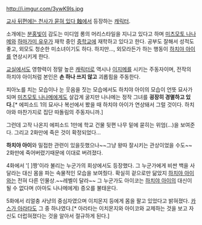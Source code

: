 {{{+1 華ヶ崎愛子 / Aiko Hanagasaki}}}

http://i.imgur.com/3ywK9Is.jpg

[[교사 뒤편에는 천사가 묻혀 있다 蝕]]에서 등장하는 [[캐릭터]].

소개에는 [[분홍]]빛이 감도는 미디엄 롱의 머리스타일을 지니고 있다고 하며 [[미츠모토 나나메]]와 [[하마가미 유우]]가 재학 중인 [[중학교]]에 재학하고 있다고 한다. 공부도 잘해서 성적도 좋고, 외모도 청순한 미소녀이기도 하다. 하지만..., 외모라든가 하는 행동이 [[하치야 아이]]를 연상시키게 한다.

[[교실]]에서도 영향력이 정말 높은 [[캐릭터]]로 역시나 [[이지메]]를 시키는 주동자이며, 전작의 하치야 아이처럼 본인은 '''손 하나 쓰지 않고''' 괴롭힘을 주동한다. 

피아노를 치는 모습이나 눈 웃음을 짓는 모습에서도 하치야 아이의 모습이 언뜻 묘사가 되며 [[미츠모토 나나메]]에게도 살갑게 굴지만 나나메는 정작 그녀를 '''굉장히 경멸하고 있다.'''[* 에피소드 1의 묘사나 복선에서 봤을 때 하치야 아이가 연상돼서 그럴 것이다. 하치야와 마찬가지로 집단 따돌림의 주동자니까.]

그런데 고작 나온지 에피소드 1만에 학교 건물 뒷편 나무 밑에 묻히는 위엄(...)을 보여준다. 그리고 2화만에 죽은 것이 확정되었다... 

'''하치야 아이'''와 밀접한 관련이 있을듯했으나~~그냥 왕따 잘시키는 관상이었을 수도~~ 2화만에 죽어버렸기때문에 이대로 버려졌다.

4화에서 '[ ]짱'이라 불리는 누군가의 회상에서도 등장했다. 그 누군가에게 비싼 백을 사달라는 대신 몸을 파는 속물적인 모습을 보여줬다. 확실히 겉으로만 닮았지 [[하치야 아이]]와는 전혀 다른 인물상.~~레벨이 달라~~ 그 누군가도 아이코는 [[하치야 아이]]의 대신이 될 수 없다며 (아마도 나나메에게) 증오를 불태운다. 

5화에서 리얼충 사냥의 중심자였으며 이치몬지 등에게 몸을 팔고 있었다고 밝혀졌다. [[카스가 아라타]]도 그 중 하나였다.[* 아라타는 이치몬지와 아이코와 교제하는 것을 보고 자신도 더럽혀졌다는 것을 알아서 절규하게 된다.]
